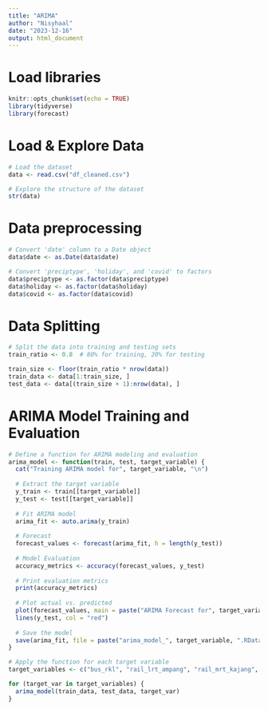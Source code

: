 ```yaml
---
title: "ARIMA"
author: "Nisyhaal"
date: "2023-12-16"
output: html_document
---
```


# Load libraries
```r
knitr::opts_chunk$set(echo = TRUE)
library(tidyverse)
library(forecast)
```

# Load & Explore Data
```r
# Load the dataset
data <- read.csv("df_cleaned.csv")

# Explore the structure of the dataset
str(data)
```

# Data preprocessing
```r
# Convert 'date' column to a Date object
data$date <- as.Date(data$date)

# Convert 'preciptype', 'holiday', and 'covid' to factors
data$preciptype <- as.factor(data$preciptype)
data$holiday <- as.factor(data$holiday)
data$covid <- as.factor(data$covid)
```

# Data Splitting
```r
# Split the data into training and testing sets
train_ratio <- 0.8  # 80% for training, 20% for testing

train_size <- floor(train_ratio * nrow(data))
train_data <- data[1:train_size, ]
test_data <- data[(train_size + 1):nrow(data), ]
```

# ARIMA Model Training and Evaluation
```r
# Define a function for ARIMA modeling and evaluation
arima_model <- function(train, test, target_variable) {
  cat("Training ARIMA model for", target_variable, "\n")
  
  # Extract the target variable
  y_train <- train[[target_variable]]
  y_test <- test[[target_variable]]
  
  # Fit ARIMA model
  arima_fit <- auto.arima(y_train)
  
  # Forecast
  forecast_values <- forecast(arima_fit, h = length(y_test))
  
  # Model Evaluation
  accuracy_metrics <- accuracy(forecast_values, y_test)
  
  # Print evaluation metrics
  print(accuracy_metrics)
  
  # Plot actual vs. predicted
  plot(forecast_values, main = paste("ARIMA Forecast for", target_variable))
  lines(y_test, col = "red")
  
  # Save the model
  save(arima_fit, file = paste("arima_model_", target_variable, ".RData", sep = ""))
}

# Apply the function for each target variable
target_variables <- c("bus_rkl", "rail_lrt_ampang", "rail_mrt_kajang", "rail_lrt_kj", "rail_monorail", "rail_mrt_pjy")

for (target_var in target_variables) {
  arima_model(train_data, test_data, target_var)
}
```

